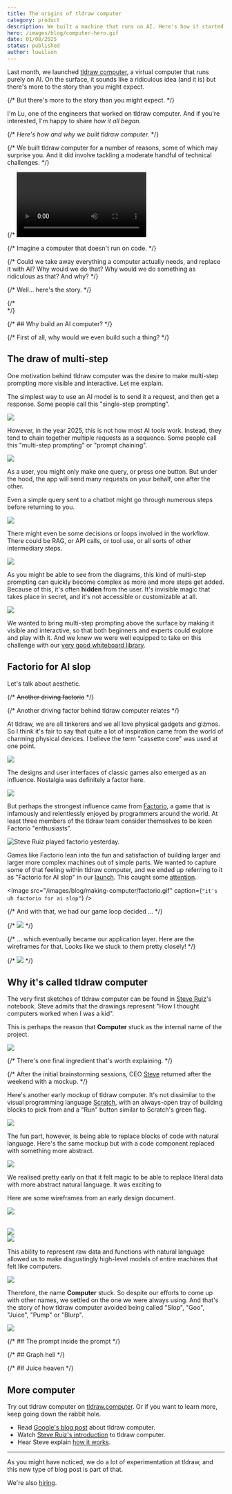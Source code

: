 ```yaml
---
title: The origins of tldraw computer
category: product
description: We built a machine that runs on AI. Here's how it started.
hero: /images/blog/computer-hero.gif
date: 01/08/2025
status: published
author: luwilson
---
```


Last month, we launched [tldraw computer](https://tldraw.computer), a virtual computer that runs purely on AI. On the surface, it sounds like a ridiculous idea (and it is) but there's more to the story than you might expect.

{/* But there's more to the story than you might expect. */}

I'm Lu, one of the engineers that worked on tldraw computer. And if you're interested, I'm happy to share _how it all began_.

{/* _Here's how and why we built tldraw computer._ */}

{/* We built tldraw computer for a number of reasons, some of which may surprise you. And it did involve tackling a moderate handful of technical challenges. */}

{/* <Video autoplay src="/images/blog/factorio.mp4" /> */}

{/* Imagine a computer that doesn't run on code. */}

{/* Could we take away everything a computer actually needs, and replace it with AI? Why would we do that? Why would we do something as ridiculous as that? And why? */}

{/* Well... here's the story. */}

{/* <br /> */}

{/* ## Why build an AI computer? */}

{/* First of all, why would we even build such a thing? */}

## The draw of multi-step

One motivation behind tldraw computer was the desire to make multi-step prompting more visible and interactive. Let me explain.

The simplest way to use an AI model is to send it a request, and then get a response. Some people call this "single-step prompting".

<Image src="/images/blog/making-computer/single-step.svg" caption="Single-step prompting." />

However, in the year 2025, this is not how most AI tools work. Instead, they tend to chain together multiple requests as a sequence. Some people call this "multi-step prompting" or "prompt chaining".

<Image src="/images/blog/making-computer/multi-step.svg" caption="Multi-step prompting." />

As a user, you might only make one query, or press one button. But under the hood, the app will send many requests on your behalf, one after the other.

Even a simple query sent to a chatbot might go through numerous steps before returning to you.

<Image
	src="/images/blog/making-computer/weather.svg"
	caption="A single query can go through many steps."
/>

There might even be some decisions or loops involved in the workflow. There could be RAG, or API calls, or tool use, or all sorts of other intermediary steps.

<Image
	src="/images/blog/making-computer/loops-2.svg"
	caption="Workflows can involve loops, branches and more."
/>

As you might be able to see from the diagrams, this kind of multi-step prompting can quickly become complex as more and more steps get added. Because of this, it's often **hidden** from the user. It's invisible magic that takes place in secret, and it's not accessible or customizable at all.

<Image
	src="/images/blog/making-computer/secrets.svg"
	caption="What secrets do you hide, loading spinners?"
/>

We wanted to bring multi-step prompting above the surface by making it visible and interactive, so that both beginners and experts could explore and play with it. And we knew we were well equipped to take on this challenge with our [very good whiteboard library](https://tldraw.dev).

## Factorio for AI slop

Let's talk about aesthetic.

{/* ~~Another driving factorio~~ */}

{/* Another driving factor behind tldraw computer relates */}

At tldraw, we are all tinkerers and we all love physical gadgets and gizmos. So I think it's fair to say that quite a lot of inspiration came from the world of charming physical devices. I believe the term "cassette core" was used at one point.

<Image src="/images/blog/making-computer/moodboard.png" caption="An overzealous moodboard." />

The designs and user interfaces of classic games also emerged as an influence. Nostalgia was definitely a factor here.

<Image
	src="/images/blog/making-computer/games.png"
	caption="A sketch and a screenshot from an early ideas session."
/>

But perhaps the strongest influence came from [Factorio](https://factorio.com), a game that is infamously and relentlessly enjoyed by programmers around the world. At least three members of the tldraw team consider themselves to be keen Factorio "enthusiasts".

<Image
	src="/images/blog/making-computer/keen2.png"
	alt="Steve Ruiz played factorio yesterday."
	caption="How you know someone's a good engineer."
/>

Games like Factorio lean into the fun and satisfaction of building larger and larger more complex machines out of simple parts. We wanted to capture some of that feeling within tldraw computer, and we ended up referring to it as "Factorio for AI slop" in our [launch](https://x.com/tldraw/status/1869401294370447547). This caught some [attention](https://x.com/garrytan/status/1869431062952325338).

<Image src="/images/blog/making-computer/factorio.gif" caption={`"it's uh factorio for ai slop"`} />

{/* And with that, we had our game loop decided ... */}

{/* <Image src="/images/blog/making-computer/loop.png" caption="The game loop, pulled from an early whiteboarding session." /> */}

{/* ... which eventually became our application layer. Here are the wireframes for that. Looks like we stuck to them pretty closely! */}

{/* <Image src="/images/blog/making-computer/application.png" caption="Our application layer wireframes." /> */}

## Why it's called tldraw computer

The very first sketches of tldraw computer can be found in [Steve Ruiz](https://twitter.com/steveruizok)'s notebook. Steve admits that the drawings represent "How I thought computers worked when I was a kid".

This is perhaps the reason that **Computer** stuck as the internal name of the project.

<Image
	src="/images/blog/making-computer/placeholder.svg"
	caption="An early sketch of tldraw computer."
/>

{/* There's one final ingredient that's worth explaining. */}

{/* After the initial brainstorming sessions, CEO [Steve](https://twitter.com/steveruizok) returned after the weekend with a mockup. */}

Here's another early mockup of tldraw computer. It's not dissimilar to the visual programming language [Scratch](https://scratch.mit.edu), with an always-open tray of building blocks to pick from and a "Run" button similar to Scratch's green flag.

<Image
	src="/images/blog/making-computer/tray.png"
	caption="An early mockup showing a Scratch-like interface."
/>

The fun part, however, is being able to replace blocks of code with natural language. Here's the same mockup but with a code component replaced with something more abstract.

<Image
	src="/images/blog/making-computer/natural.png"
	caption="Code replaced with natural language."
/>

We realised pretty early on that it felt magic to be able to replace literal data with more abstract natural language. It was exciting to

Here are some wireframes from an early design document.

<Image
	src="/images/blog/making-computer/rabbit.png"
	caption="The same string represented in two ways."
/>

<br />

<Image src="/images/blog/making-computer/placeholder.svg" caption="..." />

<br />

<Image src="/images/blog/making-computer/placeholder.svg" caption="..." />

This ability to represent raw data and functions with natural language allowed us to make disgustingly high-level models of entire machines that felt like computers.

<Image
	src="/images/blog/making-computer/computer.png"
	caption="A mockup of a computer program, from perhaps the earliest wireframe I can find from the project."
/>

Therefore, the name **Computer** stuck. So despite our efforts to come up with other names, we settled on the one we were always using. And that's the story of how tldraw computer avoided being called "Slop", "Goo", "Juice", "Pump" or "Blurp".

<Image src="/images/blog/making-computer/placeholder.svg" caption="Rejected name ideas." />

{/* ## The prompt inside the prompt */}

{/* ## Graph hell */}

{/* ## Juice heaven */}

## More computer

Try out tldraw computer on [tldraw.computer](https://tldraw.computer). Or if you want to learn more, keep going down the rabbit hole.

- Read [Google's blog post](https://ai.google.dev/showcase/tldraw) about tldraw computer.
- Watch [Steve Ruiz's introduction](https://www.youtube.com/watch?v=NTDBqZdOGAM) to tldraw computer.
- Hear Steve explain [how it works](https://www.youtube.com/watch?v=NTDBqZdOGAM).

---

As you might have noticed, we do a lot of experimentation at tldraw, and this new type of blog post is part of that.

We're also [hiring](/jobs).
